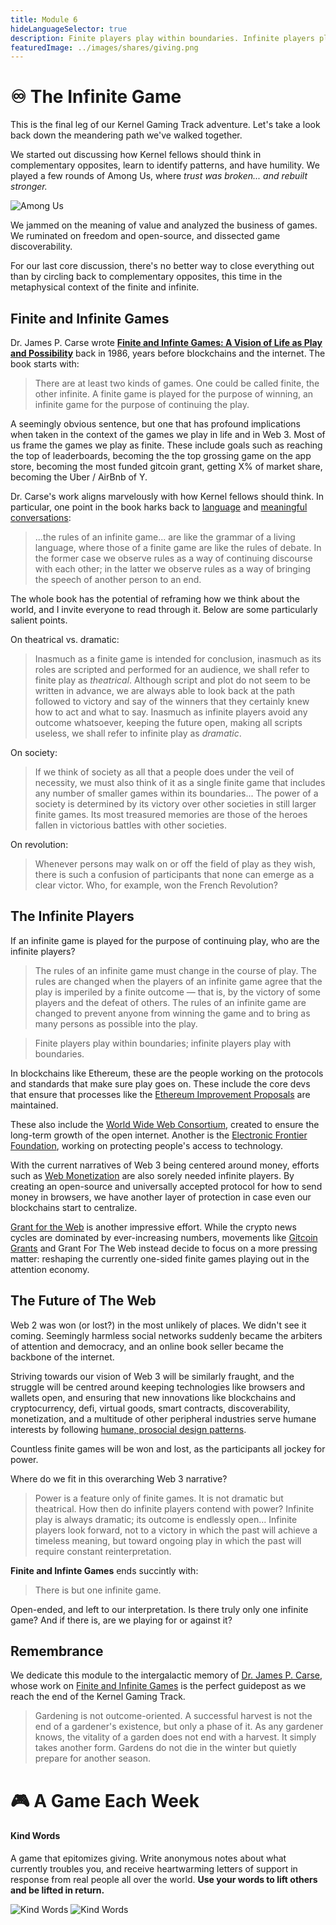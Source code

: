```yaml
---
title: Module 6
hideLanguageSelector: true
description: Finite players play within boundaries. Infinite players play with boundaries. Come explore the infinite eternal all around with us!
featuredImage: ../images/shares/giving.png
---
```


# ♾ The Infinite Game

This is the final leg of our Kernel Gaming Track adventure. Let's take a look back down the meandering path we've walked together. 

We started out discussing how Kernel fellows should think in complementary opposites, learn to identify patterns, and have humility. We played a few rounds of Among Us, where *trust was broken... and rebuilt stronger.* 

<Image src="/images/gaming-img/amongus.jpg" alt="Among Us" />

We jammed on the meaning of value and analyzed the business of games. We ruminated on freedom and open-source, and dissected game discoverability.

For our last core discussion, there's no better way to close everything out than by circling back to complementary opposites, this time in the metaphysical context of the finite and infinite.

## Finite and Infinite Games

Dr. James P. Carse wrote [**Finite and Infinte Games: A Vision of Life as Play and Possibility**](/track-gaming/module-6/crafted/#finite-and-infinite-games-by-james-carse) back in 1986, years before blockchains and the internet. The book starts with:

> There are at least two kinds of games. One could be called finite, the other infinite. A finite game is played for the purpose of winning, an infinite game for the purpose of continuing the play.

A seemingly obvious sentence, but one that has profound implications when taken in the context of the games we play in life and in Web 3. Most of us frame the games we play as finite. These include goals such as reaching the top of leaderboards, becoming the the top grossing game on the app store, becoming the most funded gitcoin grant, getting X% of market share, becoming the Uber / AirBnb of Y.

Dr. Carse's work aligns marvelously with how Kernel fellows should think. In particular, one point in the book harks back to [language](/learn/module-7/no-paradigm) and [meaningful conversations](/conversation):

> ...the rules of an infinite game... are like the grammar of a living language, where those of a finite game are like the rules of debate. In the former case we observe rules as a way of continuing discourse with each other; in the latter we observe rules as a way of bringing the speech of another person to an end.

The whole book has the potential of reframing how we think about the world, and I invite everyone to read through it. Below are some particularly salient points.

On theatrical vs. dramatic:

> Inasmuch as a finite game is intended for conclusion, inasmuch as its roles are scripted and performed for an audience, we shall refer to finite play as *theatrical*. Although script and plot do not seem to be written in advance, we are always able to look back at the path followed to victory and say of the winners that they certainly knew how to act and what to say. Inasmuch as infinite players avoid any outcome whatsoever, keeping the future open, making all scripts useless, we shall refer to infinite play as *dramatic*.

On society:

> If we think of society as all that a people does under the veil of necessity, we must also think of it as a single finite game that includes any number of smaller games within its boundaries... The power of a society is determined by its victory over other societies in still larger finite games. Its most treasured memories are those of the heroes fallen in victorious battles with other societies.

On revolution:

> Whenever persons may walk on or off the field of play as they wish, there is such a confusion of participants that none can emerge as a clear victor. Who, for example, won the French Revolution?

## The Infinite Players 

If an infinite game is played for the purpose of continuing play, who are the infinite players? 

> The rules of an infinite game must change in the course of play. The rules are changed when the players of an infinite game agree that the play is imperiled by a finite outcome — that is, by the victory of some players and the defeat of others. The rules of an infinite game are changed to prevent anyone from winning the game and to bring as many persons as possible into the play.

> Finite players play within boundaries; infinite players play with boundaries.

In blockchains like Ethereum, these are the people working on the protocols and standards that make sure play goes on. These include the core devs that ensure that processes like the [Ethereum Improvement Proposals](/track-gaming/module-6/crafted/#ethereum-improvement-proposals) are maintained.

These also include the [World Wide Web Consortium](https://www.w3.org/), created to ensure the long-term growth of the open internet. Another is the [Electronic Frontier Foundation](https://www.eff.org/), working on protecting people's access to technology.

With the current narratives of Web 3 being centered around money, efforts such as [Web Monetization](/track-gaming/module-6/crafted/#web-monetization) are also sorely needed infinite players. By creating an open-source and universally accepted protocol for how to send money in browsers, we have another layer of protection in case even our blockchains start to centralize. 

[Grant for the Web](/track-gaming/module-6/curated/#grant-for-the-web) is another impressive effort. While the crypto news cycles are dominated by ever-increasing numbers, movements like [Gitcoin Grants](/track-gaming/module-5/crafted/#gitcoin-grants) and Grant For The Web instead decide to focus on a more pressing matter: reshaping the currently one-sided finite games playing out in the attention economy.

## The Future of The Web

Web 2 was won (or lost?) in the most unlikely of places. We didn't see it coming. Seemingly harmless social networks suddenly became the arbiters of attention and democracy, and an online book seller became the backbone of the internet. 

Striving towards our vision of Web 3 will be similarly fraught, and the struggle will be centred around keeping technologies like browsers and wallets open, and ensuring that new innovations like blockchains and cryptocurrency, defi, virtual goods, smart contracts, discoverability, monetization, and a multitude of other peripheral industries serve humane interests by following [humane, prosocial design patterns](/learn/module-5/prosocial-value).

Countless finite games will be won and lost, as the participants all jockey for power. 

Where do we fit in this overarching Web 3 narrative? 

> Power is a feature only of finite games. It is not dramatic but theatrical. How then do infinite players contend with power? Infinite play is always dramatic; its outcome is endlessly open... Infinite players look forward, not to a victory in which the past will achieve a timeless meaning, but toward ongoing play in which the past will require constant reinterpretation.

**Finite and Infinte Games** ends succintly with:

> There is but one infinite game.

Open-ended, and left to our interpretation. Is there truly only one infinite game? And if there is, are we playing for or against it?

## Remembrance

We dedicate this module to the intergalactic memory of [Dr. James P. Carse](https://web.archive.org/web/20201031025635/https://www.legacy.com/obituaries/recorder/obituary.aspx?pid=196925994), whose work on [Finite and Infinite Games](/track-gaming/module-6/crafted/#finite-and-infinite-games-by-james-carse) is the perfect guidepost as we reach the end of the Kernel Gaming Track.

 > Gardening is not outcome-oriented. A successful harvest is not the end of a gardener's existence, but only a phase of it. As any gardener knows, the vitality of a garden does not end with a harvest. It simply takes another form. Gardens do not die in the winter but quietly prepare for another season.

# 🎮 A Game Each Week

<List>

<Link to="https://store.steampowered.com/app/1070710/Kind_Words_lo_fi_chill_beats_to_write_to/">

#### Kind Words 

A game that epitomizes giving. Write anonymous notes about what currently troubles you, and receive heartwarming letters of support in response from real people all over the world. **Use your words to lift others and be lifted in return.**

<Image src="/images/gaming-img/ScrollingRequests.gif" alt="Kind Words" />
<Image src="/images/gaming-img/WriteLetter.gif" alt="Kind Words" />

</Link>

</List>